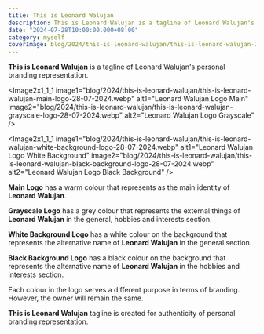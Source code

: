 ```yaml
---
title: This is Leonard Walujan
description: This is Leonard Walujan is a tagline of Leonard Walujan's personal branding representation.
date: "2024-07-28T10:00:00.000+08:00"
category: myself
coverImage: blog/2024/this-is-leonard-walujan/this-is-leonard-walujan-28-07-2024.webp
---
```


**This is Leonard Walujan** is a tagline of Leonard Walujan's personal branding representation.

<Image2x1_1_1
image1="blog/2024/this-is-leonard-walujan/this-is-leonard-walujan-main-logo-28-07-2024.webp"
alt1="Leonard Walujan Logo Main"
image2="blog/2024/this-is-leonard-walujan/this-is-leonard-walujan-grayscale-logo-28-07-2024.webp"
alt2="Leonard Walujan Logo Grayscale"
/>

<Image2x1_1_1
image1="blog/2024/this-is-leonard-walujan/this-is-leonard-walujan-white-background-logo-28-07-2024.webp"
alt1="Leonard Walujan Logo White Background"
image2="blog/2024/this-is-leonard-walujan/this-is-leonard-walujan-black-background-logo-28-07-2024.webp"
alt2="Leonard Walujan Logo Black Background"
/>

**Main Logo** has a warm colour that represents as the main identity of **Leonard Walujan**.

**Grayscale Logo** has a grey colour that represents the external things of **Leonard Walujan** in the general, hobbies and interests section.

**White Background Logo** has a white colour on the background that represents the alternative name of **Leonard Walujan** in the general section.

**Black Background Logo** has a black colour on the background that represents the alternative name of **Leonard Walujan** in the hobbies and interests section.

Each colour in the logo serves a different purpose in terms of branding. However, the owner will remain the same.

**This is Leonard Walujan** tagline is created for authenticity of personal branding representation.
